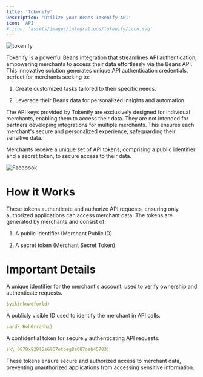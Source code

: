 ```yaml
---
title: 'Tokenify'
Description: 'Utilize your Beans Tokenify API'
icon: 'API'
# icon: 'assets/images/integrations/tokenify/icon.svg'
---
```


<Frame caption="tokenify">
  <img
    src="/assets/images/integrations/tokenify/hero.webp"
    style={{ borderRadius: '0.5rem' }}
    title="tokenify"
    alt="tokenify"
  />
</Frame>

Tokenify is a powerful Beans integration that streamlines API authentication, empowering merchants to access their data
effortlessly via the Beans API. This innovative solution generates unique API authentication credentials, perfect for
merchants seeking to:

1. Create customized tasks tailored to their specific needs.

2. Leverage their Beans data for personalized insights and automation.

<Warning>
  The API keys provided by Tokenify are exclusively designed for individual merchants, enabling them to access their
  data. They are not intended for partners developing integrations for multiple merchants. This ensures each merchant's
  secure and personalized experience, safeguarding their sensitive data.
</Warning>

Merchants receive a unique set of API tokens, comprising a public identifier and a secret token, to secure access to their data.

<Frame>
  <img src="/assets/images/integrations/tokenify/credentials.webp" alt="Facebook" style={{ borderRadius: '0.5rem' }} />
</Frame>

# How it Works

These tokens authenticate and authorize API requests, ensuring only authorized applications can access merchant data.
The tokens are generated by merchants and consist of:

1. A public identifier (Merchant Public ID)

2. A secret token (Merchant Secret Token)

# Important Details

<AccordionGroup>
<Accordion title= "Merchant Account Identifier"> 
A unique identifier for the merchant's account, used to verify ownership and authenticate requests.

```yaml
$yikinkuwdforld)
```
</Accordion>

<Accordion title= "Merchant Public ID">
 A publicly visible ID used to identify the merchant in API calls.

```yaml
card\_Hoh6rranhz)
```

</Accordion>
<Accordion title= "Merchant Secret Token">
 A confidential token for securely authenticating API requests.

```yaml
sk\_0879x928l5s6l67otoeg8a087oab45783)
```

</Accordion>
</AccordionGroup>
 These tokens ensure secure and authorized access to merchant data, preventing unauthorized applications from accessing sensitive information.
